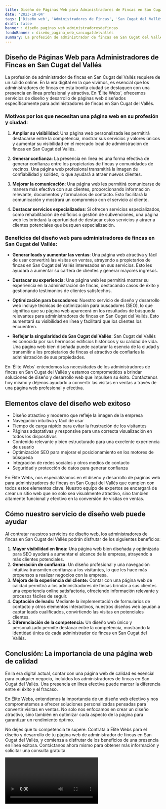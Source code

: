 ```yaml
---
title: Diseño de Páginas Web para Administradores de Fincas en San Cugat del Vallés
date: '2023-10-04'
tags: ['Diseño web', 'Administradores de Fincas', 'San Cugat del Vallés']
draft: false
banner : diseño_paginas_web_administradoresdefincas
fondoBanner : diseño_pagina_web_sancugatdelvallés
summary: La profesión de administrador de fincas en San Cugat del Vallés requiere de un sólido online. En la era digital en la que vivimos, es esencial que los administradores de fincas en esta bonita ciudad se destaquen con una presencia en línea profesional y atractiva. En 'Élite Webs', ofrecemos servicios de diseño y desarrollo de páginas web diseñados específicamente para administradores de fincas en San Cugat del Vallés.
---
```


## Diseño de Páginas Web para Administradores de Fincas en San Cugat del Vallés

La profesión de administrador de fincas en San Cugat del Vallés requiere de un sólido online. En la era digital en la que vivimos, es esencial que los administradores de fincas en esta bonita ciudad se destaquen con una presencia en línea profesional y atractiva. En 'Élite Webs', ofrecemos servicios de diseño y desarrollo de páginas web diseñados específicamente para administradores de fincas en San Cugat del Vallés.

### Motivos por los que necesitan una página web en su profesión y ciudad:

1. **Ampliar su visibilidad**: Una página web personalizada les permitirá destacarse entre la competencia, mostrar sus servicios y valores únicos y aumentar su visibilidad en el mercado local de administración de fincas en San Cugat del Vallés.

2. **Generar confianza**: La presencia en línea es una forma efectiva de generar confianza entre los propietarios de fincas y comunidades de vecinos. Una página web profesional transmitirá la imagen de confiabilidad y solidez, lo que ayudará a atraer nuevos clientes.

3. **Mejorar la comunicación**: Una página web les permitirá comunicarse de manera más efectiva con sus clientes, proporcionando información relevante, documentos y formularios de contacto. Esto facilitará la comunicación y mostrará un compromiso con el servicio al cliente.

4. **Destacar servicios especializados**: Si ofrecen servicios especializados, como rehabilitación de edificios o gestión de subvenciones, una página web les brindará la oportunidad de destacar estos servicios y atraer a clientes potenciales que busquen especialización.

### Beneficios del diseño web para administradores de fincas en San Cugat del Vallés:

- **Generar leads y aumentar las ventas**: Una página web atractiva y fácil de usar convertirá las visitas en ventas, atrayendo a propietarios de fincas en San Cugat del Vallés interesados en sus servicios. Esto les ayudará a aumentar su cartera de clientes y generar mayores ingresos.

- **Destacar su experiencia**: Una página web les permitirá mostrar su experiencia en la administración de fincas, destacando casos de éxito y gestionando testimonios de clientes satisfechos.

- **Optimización para buscadores**: Nuestro servicio de diseño y desarrollo web incluye técnicas de optimización para buscadores (SEO), lo que significa que su página web aparecerá en los resultados de búsqueda relevantes para administradores de fincas en San Cugat del Vallés. Esto aumentará su visibilidad en línea y facilitará que los clientes los encuentren.

- **Reflejar la singularidad de San Cugat del Vallés**: San Cugat del Vallés es conocida por sus hermosos edificios históricos y su calidad de vida. Una página web bien diseñada puede capturar la esencia de la ciudad y transmitir a los propietarios de fincas el atractivo de confiarles la administración de sus propiedades.

En 'Élite Webs' entendemos las necesidades de los administradores de fincas en San Cugat del Vallés y estamos comprometidos a brindar soluciones de diseño y desarrollo web que impulsen su éxito. Contáctenos hoy mismo y déjenos ayudarlo a convertir las visitas en ventas a través de una página web profesional y efectiva.

<GifSeo />

<Cta />

## Elementos clave del diseño web exitoso

- Diseño atractivo y moderno que refleje la imagen de la empresa
- Navegación intuitiva y fácil de usar
- Tiempo de carga rápido para evitar la frustración de los visitantes
- Páginas adaptativas y responsive para una correcta visualización en todos los dispositivos
- Contenido relevante y bien estructurado para una excelente experiencia de usuario
- Optimización SEO para mejorar el posicionamiento en los motores de búsqueda
- Integración de redes sociales y otros medios de contacto
- Seguridad y protección de datos para generar confianza

En Élite Webs, nos especializamos en el diseño y desarrollo de páginas web para administradores de fincas en San Cugat del Vallés que cumplen con todos estos elementos clave. Nuestro equipo de expertos se encargará de crear un sitio web que no solo sea visualmente atractivo, sino también altamente funcional y efectivo en la conversión de visitas en ventas.

## Cómo nuestro servicio de diseño web puede ayudar

Al contratar nuestros servicios de diseño web, los administradores de fincas en San Cugat del Vallés podrán disfrutar de los siguientes beneficios:

1. **Mayor visibilidad en línea:** Una página web bien diseñada y optimizada para SEO ayudará a aumentar el alcance de la empresa, atrayendo a más clientes potenciales.
2. **Generación de confianza:** Un diseño profesional y una navegación intuitiva transmiten confianza a los visitantes, lo que les hace más propensos a realizar negocios con la empresa.
3. **Mejora de la experiencia del cliente:** Contar con una página web de calidad permitirá a los administradores de fincas brindar a sus clientes una experiencia online satisfactoria, ofreciendo información relevante y procesos fáciles de seguir.
4. **Captación de leads:** Mediante la implementación de formularios de contacto y otros elementos interactivos, nuestros diseños web ayudan a captar leads cualificados, convirtiendo las visitas en potenciales clientes.
5. **Diferenciación de la competencia:** Un diseño web único y personalizado permite destacar entre la competencia, mostrando la identidad única de cada administrador de fincas en San Cugat del Vallés.

## Conclusión: La importancia de una página web de calidad

En la era digital actual, contar con una página web de calidad es esencial para cualquier negocio, incluidos los administradores de fincas en San Cugat del Vallés. Una presencia en línea efectiva puede marcar la diferencia entre el éxito y el fracaso.

En Élite Webs, entendemos la importancia de un diseño web efectivo y nos comprometemos a ofrecer soluciones personalizadas pensadas para convertir visitas en ventas. No solo nos enfocamos en crear un diseño atractivo, sino también en optimizar cada aspecto de la página para garantizar un rendimiento óptimo.

No dejes que tu competencia te supere. Contrata a Élite Webs para el diseño y desarrollo de tu página web de administrador de fincas en San Cugat del Vallés, y comienza a disfrutar de los beneficios de una presencia en línea exitosa. Contáctanos ahora mismo para obtener más información y solicitar una consulta gratuita.

<Video />

<CtaBot job='Administradores de Fincas' city='San Cugat del Vallés'/>

<Gmaps query='San Cugat del Vallés+españa+maps' />